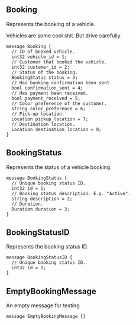 ---
---


<Definition>

<DefinitionHeader name="message">

## Booking

</DefinitionHeader>

Represents the booking of a vehicle.

Vehicles are some cool shit. But drive carefully.

```protosaurus--booking.v1.Booking
message Booking {
  // ID of booked vehicle.
  int32 vehicle_id = 1;
  // Customer that booked the vehicle.
  int32 customer_id = 2;
  // Status of the booking.
  BookingStatus status = 3;
  // Has booking confirmation been sent.
  bool confirmation_sent = 4;
  // Has payment been received.
  bool payment_received = 5;
  // Color preference of the customer.
  string color_preference = 6;
  // Pick-up location.
  Location pickup_location = 7;
  // Destination location.
  Location destination_location = 8;
}
```

</Definition>

<Definition>

<DefinitionHeader name="message">

## BookingStatus

</DefinitionHeader>

Represents the status of a vehicle booking.

```protosaurus--booking.v1.BookingStatus
message BookingStatus {
  // Unique booking status ID.
  int32 id = 1;
  // Booking status description. E.g. "Active".
  string description = 2;
  // Duration.
  Duration duration = 3;
}
```

</Definition>

<Definition>

<DefinitionHeader name="message">

## BookingStatusID

</DefinitionHeader>

Represents the booking status ID.

```protosaurus--booking.v1.BookingStatusID
message BookingStatusID {
  // Unique booking status ID.
  int32 id = 1;
}
```

</Definition>

<Definition>

<DefinitionHeader name="message">

## EmptyBookingMessage

</DefinitionHeader>

An empty message for testing

```protosaurus--booking.v1.EmptyBookingMessage
message EmptyBookingMessage {}
```

</Definition>